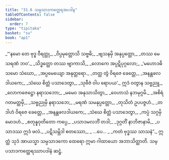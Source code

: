 ```yaml
---
title: "31.6 သမ္ပသာဒကတ္ထေရအပဒါန"
tableOfContents: false
sidebar:
  order: 7
type: "tipitaka"
basket: "su"
book: "ap1"
---
```



<DynamicBreadcrumb />

<Division number="24" book="ap1">

<Paragraph number="3465" type="verses" book="ap1">
_“‘နမော တေ ဗုဒ္ဓ ဝီရတ္ထု,_  
_ဝိပ္ပမုတ္တောသိ သဗ္ဗဓိ;_  
_ဗျသနမှိ အနုပ္ပတ္တော,_  
_တဿ မေ သရဏံ ဘဝ’._  

</Paragraph>

</Division>
<Division number="25" book="ap1">

<Paragraph number="3466" type="verses" book="ap1">
_သိဒ္ဓတ္ထော တဿ ဗျာကာသိ,_  
_လောကေ အပ္ပဋိပုဂ္ဂလော;_  
_‘မဟောဒဓိသမော သံဃော,_  
_အပ္ပမေယျော အနုတ္တရော._  

</Paragraph>

</Division>
<Division number="26" book="ap1">

<Paragraph number="3467" type="verses" book="ap1">
_တတ္ထ တွံ ဝိရဇေ ခေတ္တေ,_  
_အနန္တဖလဒါယကေ;_  
_သံဃေ စိတ္တံ ပသာဒေတွာ,_  
_သုဗီဇံ ဝါပ ရောပယ’._  

</Paragraph>

</Division>
<Division number="27" book="ap1">

<Paragraph number="3468" type="verses" book="ap1">
ဣဒံ ဝတွာန သဗ္ဗညူ,_  
_လောကဇေဋ္ဌော နရာသဘော;_  
_မမေဝ အနုသာသိတွာ,_  
_ဝေဟာသံ နဘမုဂ္ဂမိ._  

</Paragraph>

</Division>
<Division number="28" book="ap1">

<Paragraph number="3469" type="verses" book="ap1">
_အစိရံ ဂတမတ္တမှိ,_  
_သဗ္ဗညုမှိ နရာသဘေ;_  
_မရဏံ သမနုပ္ပတ္တော,_  
_တုသိတံ ဥပပဇ္ဇဟံ._  

</Paragraph>

</Division>
<Division number="29" book="ap1">

<Paragraph number="3470" type="verses" book="ap1">
_တဒါဟံ ဝိရဇေ ခေတ္တေ,_  
_အနန္တဖလဒါယကေ;_  
_သံဃေ စိတ္တံ ပသာဒေတွာ,_  
_ကပ္ပံ သဂ္ဂမှိ မောဒဟံ._  

</Paragraph>

</Division>
<Division number="30" book="ap1">

<Paragraph number="3471" type="verses" book="ap1">
_စတုန္နဝုတိတော ကပ္ပေ,_  
_ပသာဒမလဘိံ တဒါ;_  
_ဒုဂ္ဂတိံ နာဘိဇာနာမိ,_  
_ပသာဒဿ ဣဒံ ဖလံ._  

</Paragraph>

</Division>
<Division number="31" book="ap1">

<Paragraph number="3472" type="verses" book="ap1">
_ပဋိသမ္ဘိဒါ စတဿော,_  
_ …ပေ… _  
_ကတံ ဗုဒ္ဓဿ သာသနံ”._  

</Paragraph>

<Paragraph number="3473" book="ap1">
ဣတ္ထံ သုဒံ အာယသ္မာ သမ္ပသာဒကော ထေရော ဣမာ ဂါထာယော အဘာသိတ္ထာတိ.

</Paragraph>
</Division>

<Paragraph number="3474" type="center" book="ap1">
သမ္ပသာဒကတ္ထေရဿာပဒါနံ ဆဋ္ဌံ.
</Paragraph>